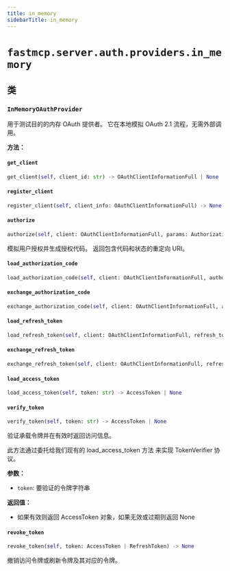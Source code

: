 ```yaml
---
title: in_memory
sidebarTitle: in_memory
---
```


# `fastmcp.server.auth.providers.in_memory`

## 类

### `InMemoryOAuthProvider` <sup><a href="https://github.com/jlowin/fastmcp/blob/main/src/fastmcp/server/auth/providers/in_memory.py#L31" target="_blank"><Icon icon="github" style="width: 14px; height: 14px;" /></a></sup>


用于测试目的的内存 OAuth 提供者。
它在本地模拟 OAuth 2.1 流程，无需外部调用。


**方法：**

#### `get_client` <sup><a href="https://github.com/jlowin/fastmcp/blob/main/src/fastmcp/server/auth/providers/in_memory.py#L67" target="_blank"><Icon icon="github" style="width: 14px; height: 14px;" /></a></sup>

```python
get_client(self, client_id: str) -> OAuthClientInformationFull | None
```

#### `register_client` <sup><a href="https://github.com/jlowin/fastmcp/blob/main/src/fastmcp/server/auth/providers/in_memory.py#L70" target="_blank"><Icon icon="github" style="width: 14px; height: 14px;" /></a></sup>

```python
register_client(self, client_info: OAuthClientInformationFull) -> None
```

#### `authorize` <sup><a href="https://github.com/jlowin/fastmcp/blob/main/src/fastmcp/server/auth/providers/in_memory.py#L78" target="_blank"><Icon icon="github" style="width: 14px; height: 14px;" /></a></sup>

```python
authorize(self, client: OAuthClientInformationFull, params: AuthorizationParams) -> str
```

模拟用户授权并生成授权代码。
返回包含代码和状态的重定向 URI。


#### `load_authorization_code` <sup><a href="https://github.com/jlowin/fastmcp/blob/main/src/fastmcp/server/auth/providers/in_memory.py#L131" target="_blank"><Icon icon="github" style="width: 14px; height: 14px;" /></a></sup>

```python
load_authorization_code(self, client: OAuthClientInformationFull, authorization_code: str) -> AuthorizationCode | None
```

#### `exchange_authorization_code` <sup><a href="https://github.com/jlowin/fastmcp/blob/main/src/fastmcp/server/auth/providers/in_memory.py#L144" target="_blank"><Icon icon="github" style="width: 14px; height: 14px;" /></a></sup>

```python
exchange_authorization_code(self, client: OAuthClientInformationFull, authorization_code: AuthorizationCode) -> OAuthToken
```

#### `load_refresh_token` <sup><a href="https://github.com/jlowin/fastmcp/blob/main/src/fastmcp/server/auth/providers/in_memory.py#L195" target="_blank"><Icon icon="github" style="width: 14px; height: 14px;" /></a></sup>

```python
load_refresh_token(self, client: OAuthClientInformationFull, refresh_token: str) -> RefreshToken | None
```

#### `exchange_refresh_token` <sup><a href="https://github.com/jlowin/fastmcp/blob/main/src/fastmcp/server/auth/providers/in_memory.py#L210" target="_blank"><Icon icon="github" style="width: 14px; height: 14px;" /></a></sup>

```python
exchange_refresh_token(self, client: OAuthClientInformationFull, refresh_token: RefreshToken, scopes: list[str]) -> OAuthToken
```

#### `load_access_token` <sup><a href="https://github.com/jlowin/fastmcp/blob/main/src/fastmcp/server/auth/providers/in_memory.py#L265" target="_blank"><Icon icon="github" style="width: 14px; height: 14px;" /></a></sup>

```python
load_access_token(self, token: str) -> AccessToken | None
```

#### `verify_token` <sup><a href="https://github.com/jlowin/fastmcp/blob/main/src/fastmcp/server/auth/providers/in_memory.py#L276" target="_blank"><Icon icon="github" style="width: 14px; height: 14px;" /></a></sup>

```python
verify_token(self, token: str) -> AccessToken | None
```

验证承载令牌并在有效时返回访问信息。

此方法通过委托给我们现有的 load_access_token 方法
来实现 TokenVerifier 协议。

**参数：**
- `token`: 要验证的令牌字符串

**返回值：**
- 如果有效则返回 AccessToken 对象，如果无效或过期则返回 None


#### `revoke_token` <sup><a href="https://github.com/jlowin/fastmcp/blob/main/src/fastmcp/server/auth/providers/in_memory.py#L333" target="_blank"><Icon icon="github" style="width: 14px; height: 14px;" /></a></sup>

```python
revoke_token(self, token: AccessToken | RefreshToken) -> None
```

撤销访问令牌或刷新令牌及其对应的令牌。

